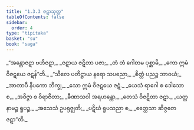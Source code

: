 ```yaml
---
title: "1.3.3 ဇဋာသုတ္တ"
tableOfContents: false
sidebar:
  order: 4
type: "tipitaka"
basket: "su"
book: "saga"
---
```



<DynamicBreadcrumb />

<Division number="23" book="saga">

<Paragraph number="101" type="verses" book="saga">
_“အန္တောဇဋာ ဗဟိဇဋာ,_  
_ဇဋာယ ဇဋိတာ ပဇာ;_  
_တံ တံ ဂေါတမ ပုစ္ဆာမိ,_  
_ကော ဣမံ ဝိဇဋယေ ဇဋန်”တိ._  

</Paragraph>

<Paragraph number="102" type="verses" book="saga">
_“သီလေ ပတိဋ္ဌာယ နရော သပညော,_  
_စိတ္တံ ပညဉ္စ ဘာဝယံ;_  
_အာတာပီ နိပကော ဘိက္ခု,_  
_သော ဣမံ ဝိဇဋယေ ဇဋံ._  

</Paragraph>

<Paragraph number="103" type="verses" book="saga">
_ယေသံ ရာဂေါ စ ဒေါသော စ,_  
_အဝိဇ္ဇာ စ ဝိရာဇိတာ;_  
_ခီဏာသဝါ အရဟန္တော,_  
_တေသံ ဝိဇဋိတာ ဇဋာ._  

</Paragraph>

<Paragraph number="104" type="verses" book="saga">
_ယတ္ထ နာမဉ္စ ရူပဉ္စ,_  
_အသေသံ ဥပရုဇ္ဈတိ;_  
_ပဋိဃံ ရူပသညာ စ,_  
_ဧတ္ထေသာ ဆိဇ္ဇတေ ဇဋာ”တိ._
</Paragraph>
</Division>